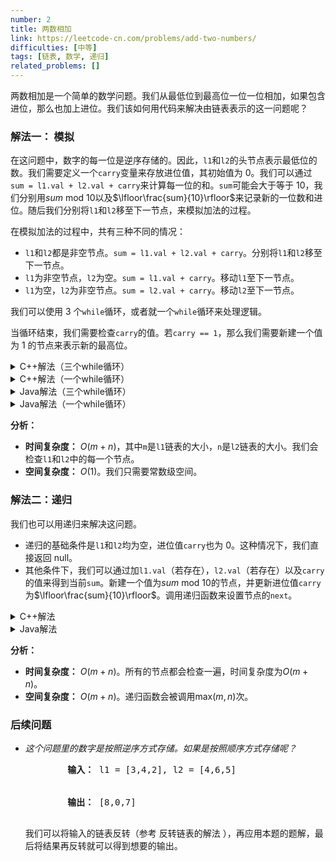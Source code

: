 ```yaml
---
number: 2
title: 两数相加
link: https://leetcode-cn.com/problems/add-two-numbers/
difficulties: [中等]
tags: [链表, 数学, 递归]
related_problems: []
---
```



两数相加是一个简单的数学问题。我们从最低位到最高位一位一位相加，如果包含进位，那么也加上进位。我们该如何用代码来解决由链表表示的这一问题呢？

<h3 id="solution_1">解法一： 模拟</h3>

在这问题中，数字的每一位是逆序存储的。因此，`l1`和`l2`的头节点表示最低位的数。我们需要定义一个`carry`变量来存放进位值，其初始值为 0。我们可以通过`sum = l1.val + l2.val + carry`来计算每一位的和。`sum`可能会大于等于 10，我们分别用$sum \text{ mod } 10$以及$\lfloor\frac{sum}{10}\rfloor$来记录新的一位数和进位。随后我们分别将`l1`和`l2`移至下一节点，来模拟加法的过程。

在模拟加法的过程中，共有三种不同的情况：

- `l1`和`l2`都是非空节点。`sum = l1.val + l2.val + carry`。分别将`l1`和`l2`移至下一节点。
- `l1`为非空节点，`l2`为空。`sum = l1.val + carry`。移动`l1`至下一节点。
- `l1`为空，`l2`为非空节点。`sum = l2.val + carry`。移动`l2`至下一节点。

我们可以使用 3 个`while`循环，或者就一个`while`循环来处理逻辑。

当循环结束，我们需要检查`carry`的值。若`carry == 1`，那么我们需要新建一个值为 1 的节点来表示新的最高位。

<details class="code-details">
    <summary>C++解法（三个while循环）</summary>

```cpp
/**
 * Definition for singly-linked list.
 * struct ListNode {
 *     int val;
 *     ListNode *next;
 *     ListNode() : val(0), next(nullptr) {}
 *     ListNode(int x) : val(x), next(nullptr) {}
 *     ListNode(int x, ListNode *next) : val(x), next(next) {}
 * };
 */
class Solution {
public:
    ListNode* addTwoNumbers(ListNode* l1, ListNode* l2) {
        ListNode* head = new ListNode();
        ListNode* cur = head;

        int carry = 0;
        while (l1 && l2) {
            int sum = l1->val + l2->val + carry;
            cur->next = new ListNode(sum % 10);
            cur = cur->next;
            carry = sum / 10;
            l1 = l1->next;
            l2 = l2->next;
        }

        while (l1) {
            int sum = l1->val + carry;
            cur->next = new ListNode(sum % 10);
            cur = cur->next;
            carry = sum / 10;
            l1 = l1->next;
        }

        while (l2) {
            int sum = l2->val + carry;
            cur->next = new ListNode(sum % 10);
            cur = cur->next;
            carry = sum / 10;
            l2 = l2->next;
        }

        if (carry) {
            cur->next = new ListNode(carry);
        }

        return head->next;
    }
};
```

</details>

<details class="code-details">
    <summary>C++解法（一个while循环）</summary>

```cpp
/**
 * Definition for singly-linked list.
 * struct ListNode {
 *     int val;
 *     ListNode *next;
 *     ListNode() : val(0), next(nullptr) {}
 *     ListNode(int x) : val(x), next(nullptr) {}
 *     ListNode(int x, ListNode *next) : val(x), next(next) {}
 * };
 */
class Solution {
public:
    ListNode* addTwoNumbers(ListNode* l1, ListNode* l2) {
        ListNode* head = new ListNode();
        ListNode* cur = head;
        int carry = 0;

        while (l1 || l2) {
            int val1 = l1 ? l1 -> val : 0;
            int val2 = l2 ? l2 -> val : 0;
            int sum = val1 + val2 + carry;
            cur->next = new ListNode(sum % 10);
            cur = cur->next;
            carry = sum / 10;
            if (l1) {
                l1 = l1->next;
            }
            if (l2) {
                l2 = l2->next;
            }
        }

        if (carry) {
            cur->next = new ListNode(carry);
        }

        return head->next;
    }
};
```

</details>

<details class="code-details">
    <summary>Java解法（三个while循环）</summary>

```java
/**
 * Definition for singly-linked list.
 * public class ListNode {
 *     int val;
 *     ListNode next;
 *     ListNode() {}
 *     ListNode(int val) { this.val = val; }
 *     ListNode(int val, ListNode next) { this.val = val; this.next = next; }
 * }
 */
class Solution {
    public ListNode addTwoNumbers(ListNode l1, ListNode l2) {
        ListNode head = new ListNode();
        ListNode cur = head;
        int carry = 0;

        while (l1 != null && l2 != null) {
            int sum = l1.val + l2.val + carry;
            cur.next = new ListNode(sum % 10);
            cur = cur.next;
            carry = sum / 10;
            l1 = l1.next;
            l2 = l2.next;
        }

        while (l1 != null) {
            int sum = l1.val + carry;
            cur.next = new ListNode(sum % 10);
            cur = cur.next;
            carry = sum / 10;
            l1 = l1.next;
        }

        while (l2 != null) {
            int sum = l2.val + carry;
            cur.next = new ListNode(sum % 10);
            cur = cur.next;
            carry = sum / 10;
            l2 = l2.next;
        }

        if (carry == 1) {
            cur.next = new ListNode(carry);
        }

        return head.next;
    }
}
```

</details>

<details class="code-details">
    <summary>Java解法（一个while循环）</summary>

```java
/**
 * Definition for singly-linked list.
 * public class ListNode {
 *     int val;
 *     ListNode next;
 *     ListNode() {}
 *     ListNode(int val) { this.val = val; }
 *     ListNode(int val, ListNode next) { this.val = val; this.next = next; }
 * }
 */
class Solution {
    public ListNode addTwoNumbers(ListNode l1, ListNode l2) {
        ListNode head = new ListNode();
        ListNode cur = head;
        int carry = 0;

        while (l1 != null || l2 != null) {
            int val1 = l1 == null ? 0 : l1.val;
            int val2 = l2 == null ? 0 : l2.val;
            int sum = val1 + val2 + carry;
            cur.next = new ListNode(sum % 10);
            cur = cur.next;
            carry = sum / 10;
            if (l1 != null) {
                l1 = l1.next;
            }
            if (l2 != null) {
                l2 = l2.next;
            }
        }

        if (carry == 1) {
            cur.next = new ListNode(carry);
        }

        return head.next;
    }
}
```

</details>

**分析：**

- **时间复杂度：** $O(m+n)$，其中`m`是`l1`链表的大小，`n`是`l2`链表的大小。我们会检查`l1`和`l2`中的每一个节点。
- **空间复杂度：** $O(1)$。我们只需要常数级空间。

<h3 id="solution_2">解法二：递归</h3>

我们也可以用递归来解决这问题。

- 递归的基础条件是`l1`和`l2`均为空，进位值`carry`也为 0。这种情况下，我们直接返回 null。
- 其他条件下，我们可以通过加`l1.val`（若存在），`l2.val`（若存在）以及`carry`的值来得到当前`sum`。新建一个值为$sum \text{ mod } 10$的节点，并更新进位值`carry`为$\lfloor\frac{sum}{10}\rfloor$。调用递归函数来设置节点的`next`。

<details class="code-details">
    <summary>C++解法</summary>

```cpp
/**
 * Definition for singly-linked list.
 * struct ListNode {
 *     int val;
 *     ListNode *next;
 *     ListNode() : val(0), next(nullptr) {}
 *     ListNode(int x) : val(x), next(nullptr) {}
 *     ListNode(int x, ListNode *next) : val(x), next(next) {}
 * };
 */
class Solution {
private:
    ListNode* addTwoNumbersHelper(ListNode* l1, ListNode* l2, int carry) {
        if (!l1 && !l2 && !carry) {
            return NULL;
        }

        int sum = carry;
        if (l1) {
            sum += l1->val;
            l1 = l1->next;
        }

        if (l2) {
            sum += l2->val;
            l2 = l2->next;
        }

        ListNode* node = new ListNode(sum % 10);
        carry = sum / 10;
        node->next = addTwoNumbersHelper(l1, l2, carry);
        return node;
    }

public:
    ListNode* addTwoNumbers(ListNode* l1, ListNode* l2) {
        return addTwoNumbersHelper(l1, l2, 0);
    }
};
```

</details>

<details class="code-details">
    <summary>Java解法</summary>

```java
/**
 * Definition for singly-linked list.
 * public class ListNode {
 *     int val;
 *     ListNode next;
 *     ListNode() {}
 *     ListNode(int val) { this.val = val; }
 *     ListNode(int val, ListNode next) { this.val = val; this.next = next; }
 * }
 */
class Solution {
    public ListNode addTwoNumbers(ListNode l1, ListNode l2) {
        return addTwoNumbersHelper(l1, l2, 0);
    }

    private ListNode addTwoNumbersHelper(ListNode l1, ListNode l2, int carry) {
        if (l1 == null && l2 == null && carry == 0) {
            return null;
        }

        int sum = carry;
        if (l1 != null) {
            sum += l1.val;
            l1 = l1.next;
        }

        if (l2 != null) {
            sum += l2.val;
            l2 = l2.next;
        }

        ListNode node = new ListNode(sum % 10);
        carry = sum / 10;
        node.next = addTwoNumbersHelper(l1, l2, carry);

        return node;
    }
}
```

</details>

**分析：**

- **时间复杂度：** $O(m+n)$。所有的节点都会检查一遍，时间复杂度为$O(m+n)$。
- **空间复杂度：** $O(m+n)$。递归函数会被调用$\text{max}(m, n)$次。

<div id="follow-up">
  <h3>后续问题</h3>
  <ul className="follow-up-list">
    <li>
      <i>这个问题里的数字是按照逆序方式存储。如果是按照顺序方式存储呢？</i>
      <pre>
        <strong>输入：</strong> l1 = [3,4,2], l2 = [4,6,5]
        <br />
        <strong>输出：</strong> [8,0,7]
      </pre>
      <p>
        我们可以将输入的链表反转（参考
        <Link to="/zh/solution/reverse-linked-list">反转链表的解法</Link>
        ），再应用本题的题解，最后将结果再反转就可以得到想要的输出。
      </p>
    </li>
  </ul>
</div>
